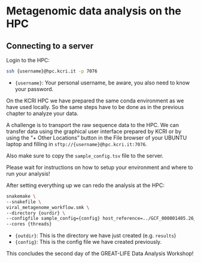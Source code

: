 # Metagenomic data analysis on the HPC

## Connecting to a server

Login to the HPC:

``` bash
ssh {username}@hpc.kcri.it -p 7076
```

- `{username}`: Your personal username, be aware, you also need to know your password.

On the KCRI HPC we have prepared the same conda environment as we have used locally. So the same steps have to be done as in the previous chapter to analyze your data.

A challenge is to transport the raw sequence data to the HPC. We can transfer data using the graphical user interface prepared by KCRI or by using the "+ Other Locations" button in the File browser of your UBUNTU laptop and filling in `sftp://{username}@hpc.kcri.it:7076`.

Also make sure to copy the `sample_config.tsv` file to the server.

::: {.callout-warning}
Please wait for instructions on how to setup your environment and where to run your analysis!
:::

After setting everything up we can redo the analysis at the HPC:

``` bash
snakemake \
--snakefile \
viral_metagenome_workflow.smk \
--directory {ourdir} \
--configfile sample_config={config} host_reference=../GCF_000001405.26_GRCh38_genomic.fna.gz database=../ncbi_viral_complete_human.fasta taxdump=../new_taxdump.tar.gz \
--cores {threads}
```

- `{outdir}`: This is the directory we have just created (e.g. `results`)
- `{config}`: This is the config file we have created previously.

::: {.callout-note}
This concludes the second day of the GREAT-LIFE Data Analysis Workshop!
:::

